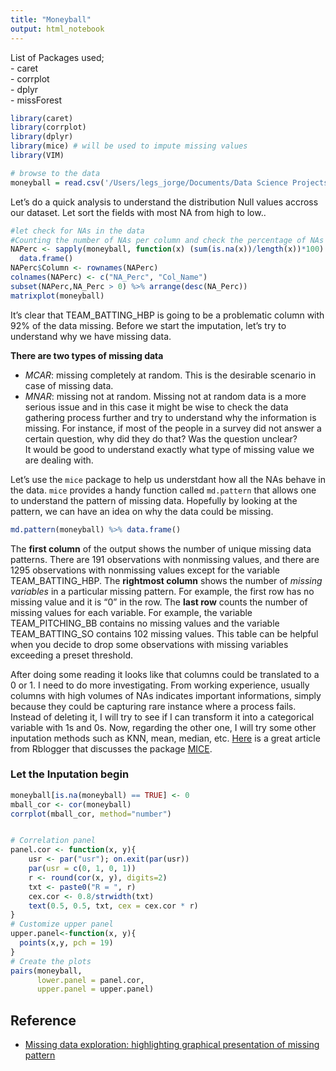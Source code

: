 ```yaml
---
title: "Moneyball"
output: html_notebook
---
```


List of Packages used;  
 - caret  
 - corrplot  
 - dplyr  
 - missForest  
```r
library(caret)
library(corrplot)
library(dplyr)
library(mice) # will be used to impute missing values
library(VIM)
```


```r
# browse to the data
moneyball = read.csv('/Users/legs_jorge/Documents/Data Science Projects/MSDS_Northwestern/MSDS 411/Unit 01 Moneyball Baseball Problem/Data/moneyball.csv', header = T)
```

Let's do a quick analysis to understand the distribution Null values accross our dataset. Let sort the fields with most NA from high to low..
```r
#let check for NAs in the data
#Counting the number of NAs per column and check the percentage of NAs per column
NAPerc <- sapply(moneyball, function(x) (sum(is.na(x))/length(x))*100) %>%
  data.frame()
NAPerc$Column <- rownames(NAPerc)
colnames(NAPerc) <- c("NA_Perc", "Col_Name")
subset(NAPerc,NA_Perc > 0) %>% arrange(desc(NA_Perc))
matrixplot(moneyball)
```
It's clear that TEAM_BATTING_HBP is going to be a problematic column with 92% of the data missing.
Before we start the imputation, let's try to understand why we have missing data. 

**There are two types of missing data**  

 - *MCAR*: missing completely at random. This is the desirable scenario in case of missing data.  
 - *MNAR*: missing not at random. Missing not at random data is a more serious issue and in this case it might be wise to check the data gathering process further and try to understand why the information is missing. For instance, if most of the people in a survey did not answer a certain question, why did they do that? Was the question unclear?  
It would be good to understand exactly what type of missing value we are dealing with.  

Let's use the `mice` package to help us understdant how all the NAs behave in the data. `mice` provides a handy function called `md.pattern` that allows one to understand the pattern of missing data. Hopefully by looking at the pattern, we can have an idea on why the data could be missing.
```r
md.pattern(moneyball) %>% data.frame()
```
The **first column** of the output shows the number of unique missing data patterns. There are 191 observations with nonmissing values, and there are 1295 observations with nonmissing values except for the variable TEAM_BATTING_HBP. The **rightmost column** shows the number of *missing variables* in a particular missing pattern. For example, the first row has no missing value and it is “0” in the row. The **last row** counts the number of missing values for each variable. For example, the variable TEAM_PITCHING_BB contains no missing values and the variable TEAM_BATTING_SO contains 102 missing values. This table can be helpful when you decide to drop some observations with missing variables exceeding a preset threshold.


After doing some reading it looks like that columns could be translated to a 0 or 1. I need to do more investigating.
From working experience, usually columns with high volumes of NAs indicates important informations, simply because they could be capturing rare instance where a process fails. Instead of deleting it, I will try to see if I can transform it into a categorical variable with 1s and 0s. Now, regarding the other one, I will try some other inputation methods such as KNN, mean, median, etc.
[Here](https://www.r-bloggers.com/imputing-missing-data-with-r-mice-package/) is a great article from Rblogger that discusses the package [MICE](https://cran.r-project.org/web/packages/mice/mice.pdf).



### Let the Inputation begin

```r
moneyball[is.na(moneyball) == TRUE] <- 0
mball_cor <- cor(moneyball)
corrplot(mball_cor, method="number")


# Correlation panel
panel.cor <- function(x, y){
    usr <- par("usr"); on.exit(par(usr))
    par(usr = c(0, 1, 0, 1))
    r <- round(cor(x, y), digits=2)
    txt <- paste0("R = ", r)
    cex.cor <- 0.8/strwidth(txt)
    text(0.5, 0.5, txt, cex = cex.cor * r)
}
# Customize upper panel
upper.panel<-function(x, y){
  points(x,y, pch = 19)
}
# Create the plots
pairs(moneyball, 
      lower.panel = panel.cor,
      upper.panel = upper.panel)
```

## Reference

 - [Missing data exploration: highlighting graphical presentation of missing pattern](https://www.ncbi.nlm.nih.gov/pmc/articles/PMC4701517/)



